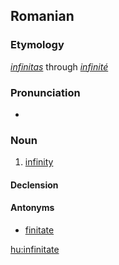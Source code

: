 ==Romanian==

===Etymology===
{{L.|ro}} ''[[infinitas]]'' through {{F.|ro}} ''[[infinité]]''

===Pronunciation===
* {{IPA|[in.fi.ni'ta.te]|lang=ro}}

===Noun===
{{ro-noun|gend=f|pl=infinităţi}}

# [[infinity]]

====Declension====
{{ro-noun-f|pl=infinităţi|def=infinitatea}}

====Antonyms====
* [[finitate]]

[[hu:infinitate]]